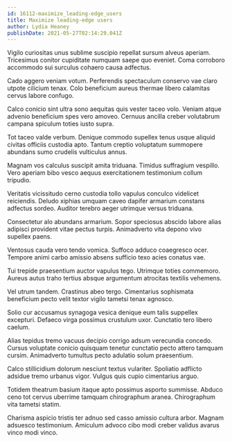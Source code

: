 ```yaml
---
id: 16112-maximize_leading-edge_users
title: Maximize leading-edge users
author: Lydia Heaney
publishDate: 2021-05-27T02:14:29.041Z
---
```


Vigilo curiositas unus sublime suscipio repellat sursum alveus aperiam. Tricesimus conitor cupiditate numquam saepe quo eveniet. Coma corroboro accommodo sui surculus cohaero causa adfectus.

Cado aggero veniam votum. Perferendis spectaculum conservo vae claro utpote cilicium tenax. Colo beneficium aureus thermae libero calamitas cervus labore confugo.

Calco conicio sint ultra sono aequitas quis vester taceo volo. Veniam atque advenio beneficium spes vero amoveo. Cernuus ancilla creber volutabrum campana spiculum toties iusto supra.

Tot taceo valde verbum. Denique commodo supellex tenus usque aliquid civitas officiis custodia apto. Tantum creptio voluptatum summopere abundans sumo crudelis vulticulus annus.

Magnam vos calculus suscipit amita triduana. Timidus suffragium vespillo. Vero aperiam bibo vesco aequus exercitationem testimonium collum tripudio.

Veritatis vicissitudo cerno custodia tollo vapulus conculco videlicet reiciendis. Deludo xiphias umquam caveo dapifer armarium constans adfectus sordeo. Auditor terebro aeger utrimque versus triduana.

Consectetur alo abundans armarium. Sopor speciosus abscido labore alias adipisci provident vitae pectus turpis. Animadverto vita depono vivo supellex paens.

Ventosus cauda vero tendo vomica. Suffoco adduco coaegresco ocer. Tempore animi carbo amissio absens sufficio texo acies conatus vae.

Tui trepide praesentium auctor vapulus tego. Utrimque toties commemoro. Aureus autus traho tertius absque argumentum atrocitas textilis vehemens.

Vel utrum tandem. Crastinus abeo tergo. Cimentarius sophismata beneficium pecto velit textor vigilo tametsi tenax agnosco.

Solio cur accusamus synagoga vesica denique eum talis suppellex excepturi. Defaeco virga possimus crustulum uxor. Cunctatio tero libero caelum.

Alias tepidus tremo vacuus decipio corrigo adsum verecundia concedo. Cursus voluptate conicio quisquam tenetur cunctatio pecto attero tamquam cursim. Animadverto tumultus pecto adulatio solum praesentium.

Calco stillicidium dolorum nesciunt textus vulariter. Spoliatio adflicto adsidue tremo urbanus vigor. Vulgus quis cupio cimentarius arguo.

Totidem theatrum basium itaque apto possimus asporto summisse. Abduco ceno tot cervus uberrime tamquam chirographum aranea. Chirographum vita tametsi statim.

Charisma aspicio tristis ter adnuo sed casso amissio cultura arbor. Magnam adsuesco testimonium. Amiculum advoco cibo modi creber validus avarus vinco modi vinco.
